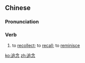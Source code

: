 ==Chinese==
{{zh-forms}}

===Pronunciation===
{{zh-pron
|m=zhuīniàn
|cat=v
}}

===Verb===
{{zh-verb}}

# to [[recollect]]; to [[recall]]; to [[reminisce]]

[[ko:追念]]
[[zh:追念]]